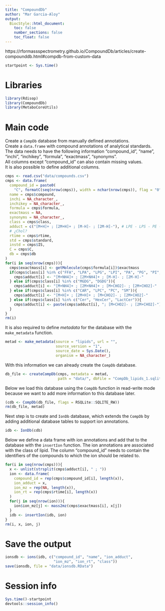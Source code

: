 ```yaml
---
title: "CompoundDb"
author: "Mar Garcia-Aloy"
output: 
  BiocStyle::html_document:
    toc: false
    number_sections: false
    toc_float: false
---
```


https://rformassspectrometry.github.io/CompoundDb/articles/create-compounddb.html#compdb-from-custom-data

```r
startpoint <- Sys.time()
```

# Libraries

```r
library(Rdisop)
library(CompoundDb)
library(MetaboCoreUtils)
```


# Main code

Create a `CompDb` database from manually defined annotations.  
Create a `data.frame` with compound annotations of analytical standards.   
The data needs to have the following information "compound_id", "name", "inchi", "inchikey", "formula", "exactmass", "synonyms".  
All columns except "compound_id" can also contain missing values.    
It is also possible to define additional columns.  

```r
cmps <- read.csv("data/compounds.csv")
cmps <- data.frame(
  compound_id = paste0(
    "C", formatC(seq(nrow(cmps)), width = nchar(nrow(cmps)), flag = "0")),
  name = cmps$compound,
  inchi = NA_character_,
  inchikey = NA_character_,
  formula = cmps$formula,
  exactmass = NA,
  synonyms = NA_character_,
  class = cmps$class,
  adduct = c("[M+H]+ ; [2M+H]+ ; [M-H]- ; [2M-H]-"), # LPE - LPS - PE - PS 
  # ¿Chol?
  rtime = cmps$rtime,
  std = cmps$standard,
  instd = cmps$IS,
  C = cmps$C,
  db = cmps$db
)
for(i in seq(nrow(cmps))){
  cmps$exactmass[i] <- getMolecule(cmps$formula[i])$exactmass
  if(cmps$class[i] %in% c("FFA", "LPA", "LPG", "LPI", "PA", "PG", "PI", "MG", "DG", "TG")){
    cmps$adduct[i] <- "[M+NH4]+ ; [2M+NH4]+ ; [M-H]- ; [2M-H]-"
  } else if(cmps$class[i] %in% c("MGDG", "DGDG")){
    cmps$adduct[i] <- "[M+NH4]+ ; [2M+NH4]+ ; [M+CHO2]- ; [2M+CHO2]-"
  } else if(cmps$class[i] %in% c("CAR", "LPC", "PC", "SM")){
    cmps$adduct[i] <- "[M+H]+ ; [2M+H]+ ; [M+CHO2]- ; [2M+CHO2]-"
  } else if(cmps$class[i] %in% c("Cer", "HexCer", "LactCer")){
    cmps$adduct[i] <- paste(cmps$adduct[i], "; [M+CHO2]- ; [2M+CHO2]-")
  }
}
rm(i)
```

It is also required to define *metadata* for the database with the `make_metadata` function.

```r
metad <- make_metadata(source = "lipids", url = "",
                       source_version = "1", 
                       source_date = Sys.Date(),
                       organism = NA_character_)
```

With this information we can already create the `CompDb` database.

```r
db_file <- createCompDb(cmps, metadata = metad, 
                        path = "data/", dbFile = "CompDb_lipids_1.sqlite")
```

Below we load this database using the `CompDb` function in read-write mode because we want to add more information to this database later.

```r
(cdb <- CompDb(db_file, flags = RSQLite::SQLITE_RW))
rm(db_file, metad)
```

Next step is to create and `IonDb` database, which extends the `CompDb` by adding additional database tables to support ion annotations.

```r
idb <- IonDb(cdb)
```

Below we define a data frame with ion annotations and add that to the database with the `insertIon` function. The ion annotations are associated with the class of lipid. The column "compound_id" needs to contain the identifiers of the compounds to which the ion should be related to.

```r
for(i in seq(nrow(cmps))){
  x <- unlist(strsplit(cmps$adduct[i], " ; "))
  ion <- data.frame(
    compound_id = rep(cmps$compound_id[i], length(x)),
    ion_adduct = x,
    ion_mz = rep(NA, length(x)),
    ion_rt = rep(cmps$rtime[i], length(x))
  )
  for(j in seq(nrow(ion))){
    ion$ion_mz[j] <- mass2mz(cmps$exactmass[i], x[j])
  }
  idb <- insertIon(idb, ion)
}
rm(i, x, ion, j)
```


# Save the output

```r
ionsdb <- ions(idb, c("compound_id", "name", "ion_adduct", 
                      "ion_mz", "ion_rt", "class"))
save(ionsdb, file = "data/ionsdb.RData")
```


# Session info

```r
Sys.time()-startpoint
devtools::session_info()
```

